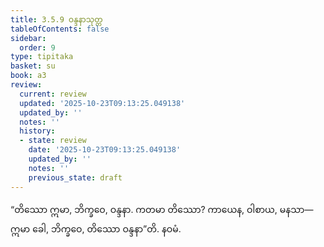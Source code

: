 ```yaml
---
title: 3.5.9 ဝန္ဒနာသုတ္တ
tableOfContents: false
sidebar:
  order: 9
type: tipitaka
basket: su
book: a3
review:
  current: review
  updated: '2025-10-23T09:13:25.049138'
  updated_by: ''
  notes: ''
  history:
  - state: review
    date: '2025-10-23T09:13:25.049138'
    updated_by: ''
    notes: ''
    previous_state: draft
---
```



<ReviewStatus review={frontmatter.review} showDetails={true} />

<HypothesisAnnotation frontmatter={frontmatter} />

<DynamicBreadcrumb />

<Division number="155" book="a3" e="ch" v="15" p="298">

<Paragraph number="1087" book="a3">
“တိဿော ဣမာ, ဘိက္ခဝေ, ဝန္ဒနာ. ကတမာ တိဿော? ကာယေန, ဝါစာယ, မနသာ—  ဣမာ ခေါ, ဘိက္ခဝေ, တိဿော ဝန္ဒနာ”တိ.

</Paragraph>
</Division>

<Paragraph number="1088" type="center" book="a3">
နဝမံ.
</Paragraph>